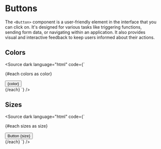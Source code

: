
<Meta title="Components/Buttons" />

# Buttons

The `<Button>` component is a user-friendly element in the interface that you can click on. It's designed for various tasks like triggering functions, sending form data, or navigating within an application. It also provides visual and interactive feedback to keep users informed about their actions.

<Canvas withSource="none">
  <Story of={ButtonStories.Basic} />
</Canvas>

<Controls of={ButtonStories.Basic} />

## Colors
<Canvas withSource="none">
  <Story of={ButtonStories.Colors} />
</Canvas>

<Source dark language="html" code={`
<script lang="ts">
  const colors: any = [
    'primary',
    'secondary',
    'success',
    'danger',
    'warning',
    'info',
    'light',
    'dark'
  ];
</script>

{#each colors as color}
  <div>
    <Button {color}>{color}</Button>
  </div>
{/each}
`} />

## Sizes

<Canvas withSource="none">
  <Story of={ButtonStories.Sizes} />
</Canvas>

<Source dark language="html" code={`
<script lang="ts">
  const sizes: any = [
    'sm',
    'md',
    'lg'
  ];
</script>

{#each sizes as size}
  <div>
    <Button {size}>Button {size}</Button>
  </div>
{/each}
`} />
